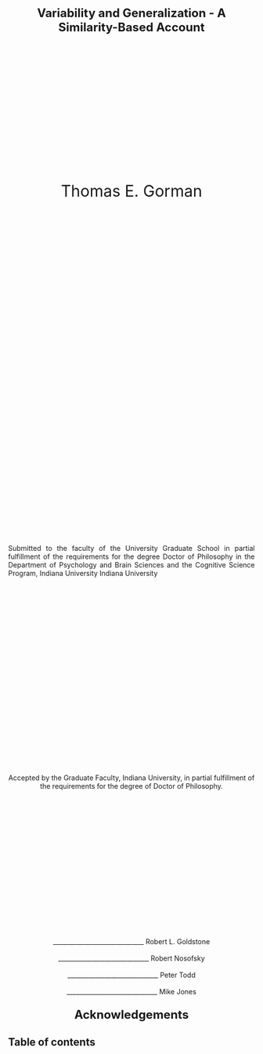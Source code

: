 <div style="text-align: center; margin-top: 50px; font-size: 24px; font-weight: bold;">
  Variability and Generalization - A Similarity-Based Account
</div>

<div style="text-align: center; margin-top: 300px; font-size: 32px;">
  Thomas E. Gorman
</div>

<!-- Second Page and so on... -->
<div style="text-align: justify; margin-top: 700px;">
  Submitted to the faculty of the University Graduate School in partial fulfillment of the
  requirements for the degree Doctor of Philosophy in the Department of Psychology and Brain
  Sciences and the Cognitive Science Program, Indiana University
  Indiana University
</div>

<div style="margin-top: 400px;">
  <!-- Your page numbering if needed -->
</div>

<div style="page-break-before: always;"></div>

<!-- Committee Members Page -->
<div style="text-align: center; margin-top: 300px;">
  Accepted by the Graduate Faculty, Indiana University, in partial fulfillment of the
  requirements for the degree of Doctor of Philosophy.
</div>

<div style="text-align: center; margin-top: 300px;">
  _____________________________  Robert L. Goldstone<br><br>
  _____________________________  Robert Nosofsky<br><br>
  _____________________________  Peter Todd<br><br>
  _____________________________  Mike Jones
</div>

<div style="page-break-before: always;"></div>



<div style="page-break-before: always;"></div>

<!-- Acknowledgements -->
<div style="text-align: center; font-weight: bold; font-size: 24px;">
  Acknowledgements
</div>

<div style="page-break-before: always;"></div>

## Table of contents
<div id="html-toc"></div>
```{=html}
<script>
<!-- document.addEventListener("DOMContentLoaded", function(){ -->
<!--   var toc = document.getElementById("TOC"); -->
<!--   var placeholder = document.getElementById("toc-placeholder"); -->
<!--   if (toc && placeholder) { -->
<!--     placeholder.appendChild(toc); -->
<!--   } -->
<!-- }); -->
document.addEventListener("DOMContentLoaded", function(){
    var tocDiv = document.getElementById("html-toc");
    var headings = document.querySelectorAll('h1, h2, h3'); // adjust if you need more depth
    var tocList = document.createElement("ul");

    headings.forEach(function(heading) {
        var listItem = document.createElement("li");
        var link = document.createElement("a");
        link.textContent = heading.textContent;
        link.href = "#" + heading.id;
        listItem.appendChild(link);

        if (heading.tagName == "H2") {
            listItem.style.marginLeft = "20px";
        } else if (heading.tagName == "H3") {
            listItem.style.marginLeft = "40px";
        }
        tocList.appendChild(listItem);
    });
    
    tocDiv.appendChild(tocList);
});



</script>
```